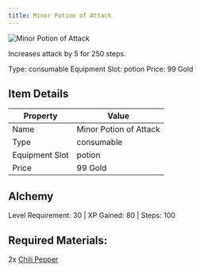 ```yaml
---
title: Minor Potion of Attack
---
```


<div className="flex items-start gap-6 mb-8">
  <div className="flex-shrink-0">
    <img src="/assets/resources/alchemy/minor_attack_potion.png" alt="Minor Potion of Attack" className="w-24 h-24 border rounded-lg" />
  </div>
  <div className="flex-1">
    <div className="space-y-2">
      <p className="text-lg text-muted-foreground">Increases attack by 5 for 250 steps.</p>
      <div className="flex flex-wrap gap-4 text-sm">
        <span className="px-2 py-1 bg-green-100 dark:bg-green-900 rounded-md">
          Type: consumable
        </span>
        <span className="px-2 py-1 bg-purple-100 dark:bg-purple-900 rounded-md">
          Equipment Slot: potion
        </span>
        <span className="px-2 py-1 bg-yellow-100 dark:bg-yellow-900 rounded-md">
          Price: 99 Gold
        </span>
      </div>
    </div>
  </div>
</div>

## Item Details
| Property | Value |
|----------|-------|
| Name | Minor Potion of Attack |
| Type | consumable |
| Equipment Slot | potion |
| Price | 99 Gold |

## Alchemy
Level Requirement: 30 | XP Gained: 80 | Steps: 100

## Required Materials:
2x [Chili Pepper](/docs/resources/individual/chili_pepper)

